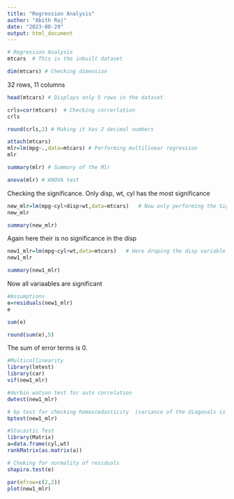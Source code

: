 ---
title: "Regression Analysis"
author: "Abith Raj"
date: "2023-08-29"
output: html_document
---

```{r}
# Regression Analysis
mtcars  # This is the inbuilt dataset 
```

```{r}
dim(mtcars) # Checking dimension 
```
32 rows, 11 columns
```{r}
head(mtcars) # Displays only 5 rows in the dataset
```

```{r}
crls=cor(mtcars)  # Checking correrlation
crls
```

```{r}
round(crls,2) # Making it has 2 decimal numbers
```

```{r}
attach(mtcars)
mlr=lm(mpg~.,data=mtcars) # Performing multilinear regression
mlr
```

```{r}
summary(mlr) # Summary of the Mlr
```

```{r}
anova(mlr) # ANOVA test 
```
Checking the significance. Only disp, wt, cyl has the most significance 
```{r} 
new_mlr=lm(mpg~cyl+disp+wt,data=mtcars)   # Now only performing the Significant variables in mlr
new_mlr
```

```{r}
summary(new_mlr)

```
Again here their is no significance in the disp 
```{r}
new1_mlr=lm(mpg~cyl+wt,data=mtcars)   # Here droping the disp variable
new1_mlr
```

```{r}
summary(new1_mlr)
```
Now all variaables are significant

```{r}
#Assumptions
e=residuals(new1_mlr)
e
```

```{r}
sum(e)
```

```{r}
round(sum(e),5)
```
The sum of error terms is 0.
```{r}
#Multicollinearity
library(lmtest)
library(car)
vif(new1_mlr)
```

```{r}
#durbin watson test for auto correlation
dwtest(new1_mlr)

```

```{r}
# bp test for checking homoscedasticity  (variance of the diagonals is equal or not  )
bptest(new1_mlr)

```

```{r}
#Stocastic Test
library(Matrix)
a=data.frame(cyl,wt)
rankMatrix(as.matrix(a))

```

```{r}
# Cheking for normality of residuals
shapiro.test(e)
```
```{r}
par(mfrow=c(2,2))
plot(new1_mlr)

```

